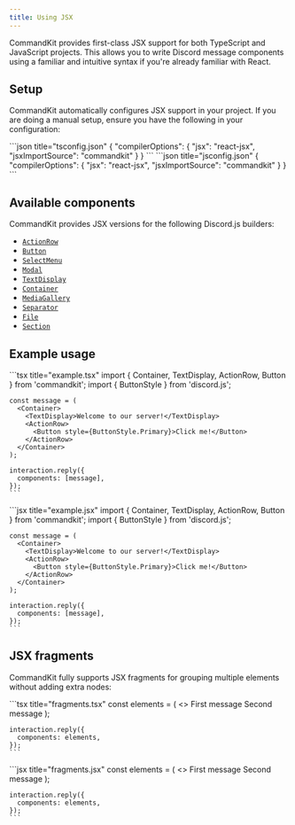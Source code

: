 ```yaml
---
title: Using JSX
---
```



CommandKit provides first-class JSX support for both TypeScript and
JavaScript projects. This allows you to write Discord message
components using a familiar and intuitive syntax if you're already
familiar with React.

## Setup

CommandKit automatically configures JSX support in your project. If
you are doing a manual setup, ensure you have the following in your
configuration:

<Tabs>
  <TabItem value="ts" label="TypeScript" default>
    ```json title="tsconfig.json"
    {
      "compilerOptions": {
        "jsx": "react-jsx",
        "jsxImportSource": "commandkit"
      }
    }
    ```
  </TabItem>
  <TabItem value="js" label="JavaScript">
    ```json title="jsconfig.json"
    {
      "compilerOptions": {
        "jsx": "react-jsx",
        "jsxImportSource": "commandkit"
      }
    }
    ```
  </TabItem>
</Tabs>

## Available components

CommandKit provides JSX versions for the following Discord.js
builders:

- [`ActionRow`](./02-discord-components-v1/01-action-row.mdx)
- [`Button`](./02-discord-components-v1/02-button.mdx)
- [`SelectMenu`](./02-discord-components-v1/03-select-menu.mdx)
- [`Modal`](./02-discord-components-v1/04-modal.mdx)
- [`TextDisplay`](./03-discord-components-v2/01-text-display.mdx)
- [`Container`](./03-discord-components-v2/02-container.mdx)
- [`MediaGallery`](./03-discord-components-v2/03-media-gallery.mdx)
- [`Separator`](./03-discord-components-v2/04-separator.mdx)
- [`File`](./03-discord-components-v2/05-file.mdx)
- [`Section`](./03-discord-components-v2/06-section.mdx)

## Example usage

<Tabs>
  <TabItem value="ts" label="TypeScript" default>
    ```tsx title="example.tsx"
    import { Container, TextDisplay, ActionRow, Button } from 'commandkit';
    import { ButtonStyle } from 'discord.js';

    const message = (
      <Container>
        <TextDisplay>Welcome to our server!</TextDisplay>
        <ActionRow>
          <Button style={ButtonStyle.Primary}>Click me!</Button>
        </ActionRow>
      </Container>
    );

    interaction.reply({
      components: [message],
    });
    ```

  </TabItem>
  <TabItem value="js" label="JavaScript">
    ```jsx title="example.jsx"
    import { Container, TextDisplay, ActionRow, Button } from 'commandkit';
    import { ButtonStyle } from 'discord.js';

    const message = (
      <Container>
        <TextDisplay>Welcome to our server!</TextDisplay>
        <ActionRow>
          <Button style={ButtonStyle.Primary}>Click me!</Button>
        </ActionRow>
      </Container>
    );

    interaction.reply({
      components: [message],
    });
    ```

  </TabItem>
</Tabs>

## JSX fragments

CommandKit fully supports JSX fragments for grouping multiple elements
without adding extra nodes:

<Tabs>
  <TabItem value="ts" label="TypeScript" default>
    ```tsx title="fragments.tsx"
    const elements = (
      <>
        <TextDisplay>First message</TextDisplay>
        <TextDisplay>Second message</TextDisplay>
      </>
    );

    interaction.reply({
      components: elements,
    });
    ```

  </TabItem>
  <TabItem value="js" label="JavaScript">
    ```jsx title="fragments.jsx"
    const elements = (
      <>
        <TextDisplay>First message</TextDisplay>
        <TextDisplay>Second message</TextDisplay>
      </>
    );

    interaction.reply({
      components: elements,
    });
    ```

  </TabItem>
</Tabs>
